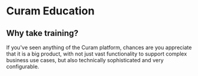 # Curam Education
## Why take training?
If you've seen anything of the Curam platform, chances are you appreciate that it is a big product, with not just vast functionality to support complex business use cases, but also technically sophisticated and very configurable.
